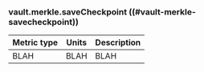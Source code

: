 ### vault.merkle.saveCheckpoint ((#vault-merkle-savecheckpoint))

Metric type | Units | Description
----------- | ----- | -----------
BLAH     | BLAH    | BLAH